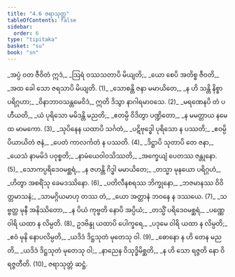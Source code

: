```yaml
---
title: "4.6 ဇရာသုတ္တ"
tableOfContents: false
sidebar:
  order: 6
type: "tipitaka"
basket: "su"
book: "sn"
---
```



<DynamicBreadcrumb />

<Division number="811" book="sn" e="ch" v="18" p="405">

<Paragraph number="977" type="verses" book="sn">
_အပ္ပံ ဝတ ဇီဝိတံ ဣဒံ,_  
_ဩရံ ဝဿသတာပိ မိယျတိ;_  
_ယော စေပိ အတိစ္စ ဇီဝတိ,_  
_အထ ခေါ သော ဇရသာပိ မိယျတိ. (1)_  

</Paragraph>

</Division>
<Division number="812" book="sn" e="ch" v="18" p="405">

<Paragraph number="978" type="verses" book="sn">
_သောစန္တိ ဇနာ မမာယိတေ,_  
_န ဟိ သန္တိ နိစ္စာ ပရိဂ္ဂဟာ;_  
_ဝိနာဘာဝသန္တမေဝိဒံ,_  
ဣတိ ဒိသွာ နာဂါရမာဝသေ. (2)_  

</Paragraph>

</Division>
<Division number="813" book="sn" e="ch" v="18" p="405">

<Paragraph number="979" type="verses" book="sn">
_မရဏေနပိ တံ ပဟီယတိ,_  
_ယံ ပုရိသော မမိဒန္တိ မညတိ;_  
_ဧတမ္ပိ ဝိဒိတွာ ပဏ္ဍိတော,_  
_န မမတ္တာယ နမေထ မာမကော. (3)_  

</Paragraph>

</Division>
<Division number="814" book="sn" e="ch" v="18" p="405">

<Paragraph number="980" type="verses" book="sn">
_သုပိနေန ယထာပိ သင်္ဂတံ,_  
_ပဋိဗုဒ္ဓေါ ပုရိသော န ပဿတိ;_  
_ဧဝမ္ပိ ပိယာယိတံ ဇနံ,_  
_ပေတံ ကာလင်္ကတံ န ပဿတိ. (4)_  

</Paragraph>

</Division>
<Division number="815" book="sn" e="ch" v="18" p="405">

<Paragraph number="981" type="verses" book="sn">
_ဒိဋ္ဌာပိ သုတာပိ တေ ဇနာ,_  
_ယေသံ နာမမိဒံ ပဝုစ္စတိ;_  
_နာမံယေဝါဝသိဿတိ,_  
_အက္ခေယျံ ပေတဿ ဇန္တုနော. (5)_  

</Paragraph>

</Division>
<Division number="816" book="sn" e="ch" v="18" p="405">

<Paragraph number="982" type="verses" book="sn">
_သောကပ္ပရိဒေဝမစ္ဆရံ,_  
_န ဇဟန္တိ ဂိဒ္ဓါ မမာယိတေ;_  
_တသ္မာ မုနယော ပရိဂ္ဂဟံ,_  
_ဟိတွာ အစရိံသု ခေမဒဿိနော. (6)_  

</Paragraph>

</Division>
<Division number="817" book="sn" e="ch" v="18" p="406">

<Paragraph number="983" type="verses" book="sn">
_ပတိလီနစရဿ ဘိက္ခုနော,_  
_ဘဇမာနဿ ဝိဝိတ္တမာသနံ;_  
_သာမဂ္ဂိယမာဟု တဿ တံ,_  
_ယော အတ္တာနံ ဘဝနေ န ဒဿယေ. (7)_  

</Paragraph>

</Division>
<Division number="818" book="sn" e="ch" v="18" p="406">

<Paragraph number="984" type="verses" book="sn">
_သဗ္ဗတ္ထ မုနီ အနိဿိတော,_  
_န ပိယံ ကုဗ္ဗတိ နောပိ အပ္ပိယံ;_  
_တသ္မိံ ပရိဒေဝမစ္ဆရံ,_  
_ပဏ္ဏေ ဝါရိ ယထာ န လိမ္ပတိ. (8)_  

</Paragraph>

</Division>
<Division number="819" book="sn" e="ch" v="18" p="406">

<Paragraph number="985" type="verses" book="sn">
ဥဒဗိန္ဒု ယထာပိ ပေါက္ခရေ,_  
_ပဒုမေ ဝါရိ ယထာ န လိမ္ပတိ;_  
_ဧဝံ မုနိ နောပလိမ္ပတိ,_  
_ယဒိဒံ ဒိဋ္ဌသုတံ မုတေသု ဝါ. (9)_  

</Paragraph>

</Division>
<Division number="820" book="sn" e="ch" v="18" p="406">

<Paragraph number="986" type="verses" book="sn">
_ဓောနော န ဟိ တေန မညတိ,_  
_ယဒိဒံ ဒိဋ္ဌသုတံ မုတေသု ဝါ;_  
_နာညေန ဝိသုဒ္ဓိမိစ္ဆတိ,_  
_န ဟိ သော ရဇ္ဇတိ နော ဝိရဇ္ဇတီတိ. (10)_  


</Paragraph>
</Division>

<Paragraph number="987" type="center" book="sn">
ဇရာသုတ္တံ ဆဋ္ဌံ.
</Paragraph>